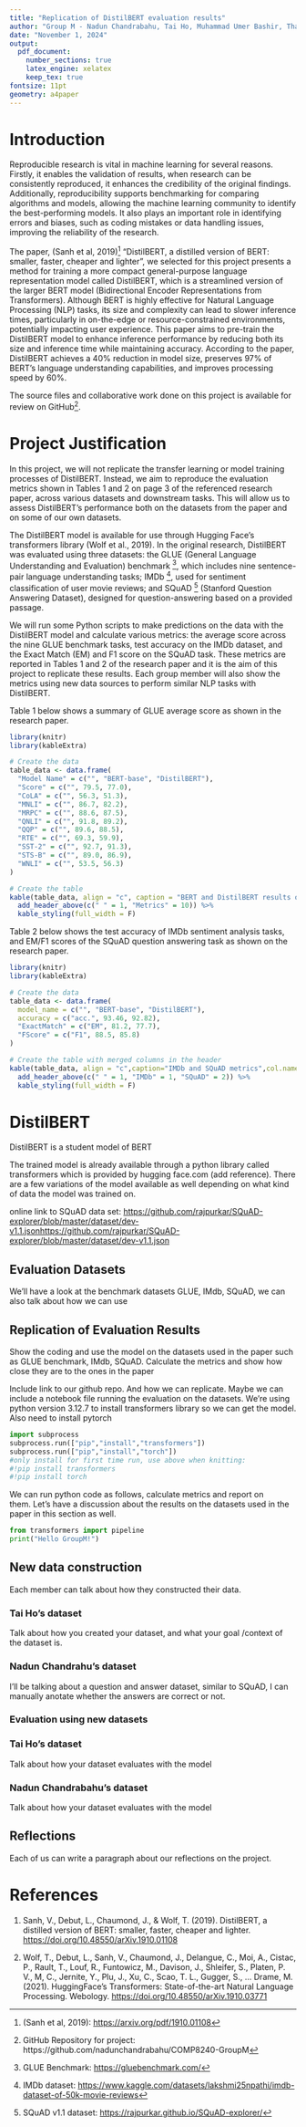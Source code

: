 ```yaml
---
title: "Replication of DistilBERT evaluation results"
author: "Group M - Nadun Chandrabahu, Tai Ho, Muhammad Umer Bashir, Thanushreyas"
date: "November 1, 2024"
output: 
  pdf_document:
    number_sections: true
    latex_engine: xelatex 
    keep_tex: true 
fontsize: 11pt
geometry: a4paper 
---
```


# Introduction

Reproducible research is vital in machine learning for several reasons. Firstly, it enables the validation of results, when research can be consistently reproduced, it enhances the credibility of the original findings. Additionally, reproducibility supports benchmarking for comparing algorithms and models, allowing the machine learning community to identify the best-performing models. It also plays an important role in identifying errors and biases, such as coding mistakes or data handling issues, improving the reliability of the research.

The paper, (Sanh et al, 2019)[^1] "DistilBERT, a distilled version of BERT: smaller, faster, cheaper and lighter", we selected for this project presents a method for training a more compact general-purpose language representation model called DistilBERT, which is a streamlined version of the larger BERT model (Bidirectional Encoder Representations from Transformers). Although BERT is highly effective for Natural Language Processing (NLP) tasks, its size and complexity can lead to slower inference times, particularly in on-the-edge or resource-constrained environments, potentially impacting user experience. This paper aims to pre-train the DistilBERT model to enhance inference performance by reducing both its size and inference time while maintaining accuracy. According to the paper, DistilBERT achieves a 40% reduction in model size, preserves 97% of BERT's language understanding capabilities, and improves processing speed by 60%.

[^1]: (Sanh et al, 2019): <https://arxiv.org/pdf/1910.01108>

The source files and collaborative work done on this project is available for review on GitHub[^2].

[^2]: GitHub Repository for project: https://github.com/nadunchandrabahu/COMP8240-GroupM

# Project Justification

In this project, we will not replicate the transfer learning or model training processes of DistilBERT. Instead, we aim to reproduce the evaluation metrics shown in Tables 1 and 2 on page 3 of the referenced research paper, across various datasets and downstream tasks. This will allow us to assess DistilBERT's performance both on the datasets from the paper and on some of our own datasets.

The DistilBERT model is available for use through Hugging Face's transformers library (Wolf et al., 2019). In the original research, DistilBERT was evaluated using three datasets: the GLUE (General Language Understanding and Evaluation) benchmark [^3], which includes nine sentence-pair language understanding tasks; IMDb [^4], used for sentiment classification of user movie reviews; and SQuAD [^5] (Stanford Question Answering Dataset), designed for question-answering based on a provided passage.

[^3]: GLUE Benchmark: <https://gluebenchmark.com/>

[^4]: IMDb dataset: <https://www.kaggle.com/datasets/lakshmi25npathi/imdb-dataset-of-50k-movie-reviews>

[^5]: SQuAD v1.1 dataset: <https://rajpurkar.github.io/SQuAD-explorer/>

We will run some Python scripts to make predictions on the data with the DistilBERT model and calculate various metrics: the average score across the nine GLUE benchmark tasks, test accuracy on the IMDb dataset, and the Exact Match (EM) and F1 score on the SQuAD task. These metrics are reported in Tables 1 and 2 of the research paper and it is the aim of this project to replicate these results. Each group member will also show the metrics using new data sources to perform similar NLP tasks with DistilBERT.

Table 1 below shows a summary of GLUE average score as shown in the research paper.

```r
library(knitr)
library(kableExtra)

# Create the data
table_data <- data.frame(
  "Model Name" = c("", "BERT-base", "DistilBERT"),
  "Score" = c("", 79.5, 77.0),
  "CoLA" = c("", 56.3, 51.3),
  "MNLI" = c("", 86.7, 82.2),
  "MRPC" = c("", 88.6, 87.5),
  "QNLI" = c("", 91.8, 89.2),
  "QQP" = c("", 89.6, 88.5),
  "RTE" = c("", 69.3, 59.9),
  "SST-2" = c("", 92.7, 91.3),
  "STS-B" = c("", 89.0, 86.9),
  "WNLI" = c("", 53.5, 56.3)
)

# Create the table
kable(table_data, align = "c", caption = "BERT and DistilBERT results on GLUE tasks") %>%
  add_header_above(c(" " = 1, "Metrics" = 10)) %>%
  kable_styling(full_width = F)

```

Table 2 below shows the test accuracy of IMDb sentiment analysis tasks, and EM/F1 scores of the SQuAD question answering task as shown on the research paper.

```r
library(knitr)
library(kableExtra)

# Create the data
table_data <- data.frame(
  model_name = c("", "BERT-base", "DistilBERT"),
  accuracy = c("acc.", 93.46, 92.82),
  "ExactMatch" = c("EM", 81.2, 77.7),
  "FScore" = c("F1", 88.5, 85.8)
)

# Create the table with merged columns in the header
kable(table_data, align = "c",caption="IMDb and SQuAD metrics",col.names=c("Model Name","","","")) %>%
  add_header_above(c(" " = 1, "IMDb" = 1, "SQuAD" = 2)) %>%
  kable_styling(full_width = F)

```

# DistilBERT

DistilBERT is a student model of BERT

The trained model is already available through a python library called transformers which is provided by hugging face.com (add reference). There are a few variations of the model available as well depending on what kind of data the model was trained on.

online link to SQuAD data set: [https://github.com/rajpurkar/SQuAD-explorer/blob/master/dataset/dev-v1.1.jsonhttps://github.com/rajpurkar/SQuAD-explorer/blob/master/dataset/dev-v1.1.json](https://github.com/rajpurkar/SQuAD-explorer/blob/master/dataset/dev-v1.1.json){.uri}

## Evaluation Datasets

We'll have a look at the benchmark datasets GLUE, IMdb, SQuAD, we can also talk about how we can use

## Replication of Evaluation Results

Show the coding and use the model on the datasets used in the paper such as GLUE benchmark, IMdb, SQuAD. Calculate the metrics and show how close they are to the ones in the paper

Include link to our github repo. And how we can replicate. Maybe we can include a notebook file running the evaluation on the datasets. We're using python version 3.12.7 to install transformers library so we can get the model. Also need to install pytorch

```python
import subprocess
subprocess.run(["pip","install","transformers"])
subprocess.run(["pip","install","torch"])
#only install for first time run, use above when knitting:
#!pip install transformers
#!pip install torch
```

We can run python code as follows, calculate metrics and report on them. Let's have a discussion about the results on the datasets used in the paper in this section as well.

```python
from transformers import pipeline
print("Hello GroupM!")
```

## New data construction

Each member can talk about how they constructed their data.

### Tai Ho's dataset

Talk about how you created your dataset, and what your goal /context of the dataset is.

### Nadun Chandrahu's dataset

I'll be talking about a question and answer dataset, similar to SQuAD, I can manually anotate whether the answers are correct or not.

### Evaluation using new datasets

### Tai Ho's dataset

Talk about how your dataset evaluates with the model

### Nadun Chandrabahu's dataset

Talk about how your dataset evaluates with the model

## Reflections

Each of us can write a paragraph about our reflections on the project.

# References

1.  Sanh, V., Debut, L., Chaumond, J., & Wolf, T. (2019). DistilBERT, a distilled version of BERT: smaller, faster, cheaper and lighter. <https://doi.org/10.48550/arXiv.1910.01108>

2.  Wolf, T., Debut, L., Sanh, V., Chaumond, J., Delangue, C., Moi, A., Cistac, P., Rault, T., Louf, R., Funtowicz, M., Davison, J., Shleifer, S., Platen, P. V., M, C., Jernite, Y., Plu, J., Xu, C., Scao, T. L., Gugger, S., … Drame, M. (2021). HuggingFace's Transformers: State-of-the-art Natural Language Processing. Webology. <https://doi.org/10.48550/arXiv.1910.03771>
